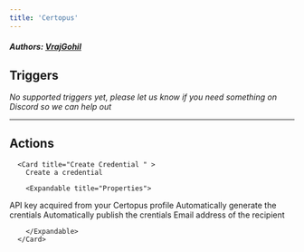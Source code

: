 ```yaml
---
title: 'Certopus'
---
```


##### Authors: [VrajGohil](https://github.com/VrajGohil)


## Triggers

*No supported triggers yet, please let us know if you need something on Discord so we can help out* 


---

## Actions


      <Card title="Create Credential " >
        Create a credential

        <Expandable title="Properties">
          
<ResponseField name="API Key" required type="Secret_text">
API key acquired from your Certopus profile
</ResponseField>
            
<ResponseField name="Organisations" required type="Dropdown">

</ResponseField>
            
<ResponseField name="Event" required type="Dropdown">

</ResponseField>
            
<ResponseField name="Category" required type="Dropdown">

</ResponseField>
            
<ResponseField name="Generate" required type="Checkbox">
Automatically generate the crentials
</ResponseField>
            
<ResponseField name="Publish" required type="Checkbox">
Automatically publish the crentials
</ResponseField>
            
<ResponseField name="Recipient Email" required type="Short_text">
Email address of the recipient
</ResponseField>
            
<ResponseField name="Recipient Data" required type="Dynamic">

</ResponseField>
              
        </Expandable>
      </Card>
  

